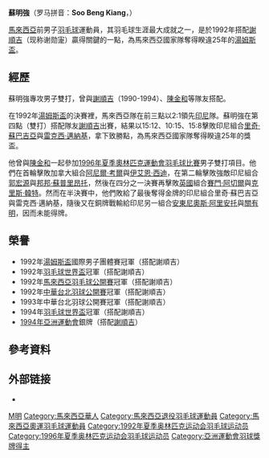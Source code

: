 {{noteTA|G1=Badminton}}
{{Infobox 羽球選手
| playername              = 苏明强<br />{{lang|en|Soo Beng Kiang}}
| image                   = 
| size                    = 250px
| caption                 = 
| birth_name              = 
| date_of_birth           = {{birth_date_and_age|1968|3|19}}
| place_of_birth          = 
| date_of_death           = 
| place_of_death          = 
| height                  = {{height|m=1.76}}
| weight                  = 
| event                   = 男子双打
| country                 = {{MAS}}
| years_started           = 
| handedness              = 
| coach                   = 
| highest_ranking         = 
| date_of_highest_ranking = 
| current_ranking         = 已退役
| date_of_current_ranking = 
| played                  = 
| titles                  = [[File:Simple_silver_cup.svg|15px]] [[羽毛球世界杯|世界杯]]：2（男双）<br/>[[File:Simple_silver_cup.svg|15px]] [[湯姆斯盃|湯姆斯盃]]：1
| bwf_profile             = 
| bwf_id                  = 
| updated                 = 
}}
{{MedalTableTop|width=286px}}
{{MedalSport | 男子[[羽毛球|羽毛球]]}}
{{MedalCountry | {{MAS}}}}
{{MedalCompetition |[[世界羽毛球錦標賽|世界錦標賽]]}}
{{MedalSilver| [[1993年世界羽毛球錦標賽|1993年 伯明罕]] | 男子雙打 }}
{{MedalCompetition |[[羽毛球世界杯|世界杯]]}}
{{MedalGold  | [[1992年羽毛球世界盃|1992年 广州]] | 男子双打 }}
{{MedalBronze| [[1993年羽毛球世界盃|1993年 新德里]] | 男子双打 }}
{{MedalGold  | [[1994年羽毛球世界盃|1994年 胡志明]] | 男子双打 }}
{{MedalCompetition | [[汤姆斯杯|汤姆斯杯]]}}
{{MedalSilver| [[1988年汤姆斯盃|1988年 吉隆坡]] | 男子团体 }}
{{MedalSilver| [[1990年汤姆斯盃|1990年 東京]] | 男子团体 }}
{{MedalGold  | [[1992年汤姆斯盃|1992年 吉隆坡]] | 男子团体 }}
{{MedalSilver| [[1994年汤姆斯盃|1994年 雅加達]] | 男子团体 }}
{{MedalCompetition |[[大英國協運動會羽球比賽|大英國協運動會]]}}
{{MedalSilver| [[1994年大英國協運動會羽毛球比賽|1994年 維多利亞]] | 混合团体 }}
{{MedalGold  | [[1994年大英國協運動會羽毛球比賽|1994年 維多利亞]] | 男子雙打 }}
{{MedalCompetition |[[亚洲运动会羽毛球比賽|亚洲运动会]]}}
{{MedalSilver| [[1990年亚洲运动会羽毛球比賽|1990年 北京]] | 男子團體 }}
{{MedalBronze| [[1994年亚洲运动会羽毛球比賽|1994年 广岛]] | 男子團體 }}
{{MedalSilver| 1994年 广岛 | 男子双打 }}
{{MedalCompetition |[[亞洲羽毛球錦標賽|亞洲錦標賽]]}}
{{MedalBronze| [[1989年亚洲羽毛球锦标赛|1989年 上海]] | 男子團體 }}
{{MedalBronze| [[1991年亚洲羽毛球锦标赛|1991年 吉隆坡]] | 男子雙打 }}
{{MedalCompetition |[[東南亞運動會羽球比賽|東南亞運動會]]}}
{{MedalGold  | 1989年 吉隆坡 | 男子團體 }}
{{MedalBronze| 1989年 吉隆坡 | 男子雙打 }}
{{MedalBronze| 1989年 吉隆坡 | 混合雙打 }}
{{MedalGold  | 1991年 馬尼拉 | 男子團體 }}
{{MedalBronze| 1991年 馬尼拉 | 男子雙打 }}
{{MedalBronze| 1991年 馬尼拉 | 混合雙打 }}
{{MedalSilver| 1993年 新加坡 | 男子團體 }}
{{MedalGold  | 1993年 新加坡 | 男子雙打 }}
{{MedalSilver| 1995年 清邁 | 男子團體 }}
{{MedalBottom}}
'''蘇明強'''（罗马拼音：'''Soo Beng Kiang'''，{{bd|1968年|3月19日|catIdx=S蘇}}）

[[馬來西亞|馬來西亞]]前男子[[羽毛球|羽毛球]]運動員，其羽毛球生涯最大成就之一，是於1992年搭配[[謝順吉|謝順吉]]（现称谢勋寁）贏得關鍵的一點，為馬來西亞國家隊奪得睽違25年的[[湯姆斯盃|湯姆斯盃]]。

==經歷==
蘇明強專攻男子雙打，曾與[[謝順吉|謝順吉]]（1990-1994）、[[陳金和|陳金和]]等隊友搭配。

在1992年[[湯姆斯盃|湯姆斯盃]]的決賽裡，馬來西亞隊在前三點以2:1領先[[印尼|印尼]]隊。蘇明強在第四點（雙打）搭配隊友[[謝順吉|謝順吉]]出賽，結果以15:12、10:15、15:8擊敗印尼組合[[里奇·蘇巴吉亞|里奇·蘇巴吉亞]]與[[雷克西·邁納基|雷克西·邁納基]]，拿下致勝點，為馬來西亞國家隊奪得睽違25年的獎盃。

他曾與[[陳金和|陳金和]]一起參加[[1996年夏季奧林匹克運動會羽毛球比賽|1996年夏季奧林匹克運動會羽毛球比賽]]男子雙打項目。他們在首輪擊敗加拿大組合[[阿尼爾·考爾|阿尼爾·考爾]]與[[伊艾恩·西迪|伊艾恩·西迪]]，在第二輪擊敗強敵印尼組合[[郭宏源|郭宏源]]與[[邦邦·蘇普里昂托|邦邦·蘇普里昂托]]，然後在四分之一決賽再擊敗[[英國|英國]]組合[[賽門·阿切爾|賽門·阿切爾]]與[[克里斯·韓特|克里斯·韓特]]。然而在半決賽中，他們敗給了最後奪得金牌的印尼組合里奇·蘇巴吉亞與雷克西·邁納基，隨後又在銅牌戰輸給印尼另一組合[[安東尼奧斯·阿里安托|安東尼奧斯·阿里安托]]與[[關有明|關有明]]，因而未能得牌。

== 榮譽 ==
*1992年[[湯姆斯盃|湯姆斯盃]]國際男子團體賽冠軍（搭配謝順吉）
*1992年[[羽毛球世界盃|羽毛球世界盃]]冠軍（搭配謝順吉）
*1992年[[馬來西亞羽毛球公開賽|馬來西亞羽毛球公開賽]]冠軍（搭配謝順吉）
*1992年[[中華台北羽球公開賽|中華台北羽球公開賽]]冠軍（搭配謝順吉）
*1993年中華台北羽球公開賽冠軍（搭配謝順吉）
*1994年[[羽毛球世界盃|羽毛球世界盃]]冠軍（搭配謝順吉）
*[[1994年亞洲運動會|1994年亞洲運動會]]銀牌（搭配[[謝順吉|謝順吉]]）

== 參考資料 ==
{{reflist|2}}

== 外部链接 ==
{{Portal box|马来西亚|羽毛球}}
* {{BWF}}

{{汤姆斯杯冠军}}

{{Authority control}}
{{DEFAULTSORT:Su蘇}}
[[Category:蘇姓|M明]]
[[Category:馬來西亞華人|Category:馬來西亞華人]]
[[Category:馬來西亞退役羽毛球運動員|Category:馬來西亞退役羽毛球運動員]] 
[[Category:馬來西亞奧運羽毛球運動員|Category:馬來西亞奧運羽毛球運動員]]
[[Category:1992年夏季奥林匹克运动会羽毛球运动员|Category:1992年夏季奥林匹克运动会羽毛球运动员]]
[[Category:1996年夏季奥林匹克运动会羽毛球运动员|Category:1996年夏季奥林匹克运动会羽毛球运动员]]
[[Category:亞洲運動會羽球獎牌得主|Category:亞洲運動會羽球獎牌得主]]